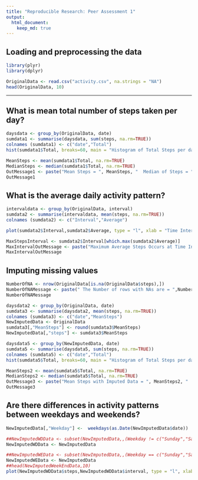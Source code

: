 ```yaml
---
title: "Reproducible Research: Peer Assessment 1"
output: 
  html_document:
    keep_md: true
---
```


## Loading and preprocessing the data
```r
library(plyr)
library(dplyr)
```

```r
OriginalData <- read.csv("activity.csv", na.strings = "NA")
head(OriginalData, 10)
```
---

## What is mean total number of steps taken per day?

```r
daysdata <- group_by(OriginalData, date)
sumdata1 <- summarise(daysdata, sum(steps, na.rm=TRUE))
colnames (sumdata1) <- c("date","Total")
hist(sumdata1$Total, breaks=60, main = "Histogram of Total Steps per day", xlab = "Total Steps per Day")

```

``` r
MeanSteps <- mean(sumdata1$Total, na.rm=TRUE)
MedianSteps <- median(sumdata1$Total, na.rm=TRUE)
OutMessage1 <- paste("Mean Steps = ", MeanSteps, "  Median of Steps = ",MedianSteps)
OutMessage1
```


## What is the average daily activity pattern?

```r
intervaldata <- group_by(OriginalData, interval)
sumdata2 <- summarise(intervaldata, mean(steps, na.rm=TRUE))
colnames (sumdata2) <- c("Interval","Average")

plot(sumdata2$Interval,sumdata2$Average, type = "l", xlab = "Time Intervals", ylab = "Average Steps", main = "Average Steps per Interval")
```

```r
MaxStepsInterval <- sumdata2$Interval[which.max(sumdata2$Average)]
MaxIntervalOutMessage <- paste("Maximum Average Steps Occurs at Time Interval ", MaxStepsInterval)
MaxIntervalOutMessage
```


## Imputing missing values

```r
NumberOfNA <- nrow(OriginalData[is.na(OriginalData$steps),])
NumberOfNAMessage <- paste(" The Number of rows with NAs are = ",NumberOfNA)
NumberOfNAMessage
```

```r
daysdata2 <- group_by(OriginalData, date)
sumdata3 <- summarise(daysdata2, mean(steps, na.rm=TRUE))
colnames (sumdata3) <- c("date","MeanSteps")
NewImputedData <- OriginalData
sumdata3[,"MeanSteps"] <- round(sumdata3$MeanSteps)
NewImputedData[,"steps"] <- sumdata3$MeanSteps
```

```r
daysdata5 <- group_by(NewImputedData, date)
sumdata5 <- summarise(daysdata5, sum(steps, na.rm=TRUE))
colnames (sumdata5) <- c("date","Total")
hist(sumdata5$Total, breaks=60, main = "Histogram of Total Steps per day with Imputed Data", xlab = "Total Steps per Day")

```


``` r
MeanSteps2 <- mean(sumdata5$Total, na.rm=TRUE)
MedianSteps2 <- median(sumdata5$Total, na.rm=TRUE)
OutMessage3 <- paste("Mean Steps with Imputed Data = ", MeanSteps2, "  Median of Steps = ",MedianSteps2)
OutMessage3
```
## Are there differences in activity patterns between weekdays and weekends?

```r
NewImputedData[,"Weekday"] <-  weekdays(as.Date(NewImputedData$date))

##NewImputedWDData <- subset(NewImputedData,,(Weekday != c("Sunday","Saturday")),"steps","date","interval")
NewImputedWDData <- NewImputedData

##NewImputedWEData <- subset(NewImputedData,,(Weekday == c("Sunday","Saturday")),"steps","date","interval")
NewImputedWEData <- NewImputedData
##head(NewImputedWeekEndData,10)
plot(NewImputedWDData$steps,NewImputedWDData$interval, type = "l", xlab = "Interval", ylab = "Number of Steps", main = "Steps per Interval")

```
